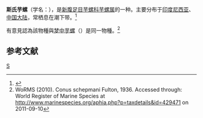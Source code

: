{{Speciesbox 
| taxon = Conus schepmani
| authority = Fulton
}}
'''斯氏芋螺'''（学名：''{{lang|la|Conus schepmani}}''），是[[新腹足目|新腹足目]][[芋螺科|芋螺科]][[芋螺属|芋螺属]]的一种。主要分布于[[印度尼西亚|印度尼西亚]]、[[中国大陆|中国大陆]]，常栖息在潮下带。<ref>{{cite web|url=http://shell.sinica.edu.tw/chinese/shellbase_detail.php?science_no=5756|title=国际贝库：斯氏芋螺|publisher=台湾贝类资料库|accessdate=2009-08-11}}</ref>

有意見認為該物種與[[梦中芋螺|梦中芋螺]]（''{{lang|la|Conus comatosa}}''）是同一物種。<ref>WoRMS (2010). Conus schepmani Fulton, 1936. Accessed through: World Register of Marine Species at http://www.marinespecies.org/aphia.php?p=taxdetails&id=429471 {{Wayback|url=http://www.marinespecies.org/aphia.php?p=taxdetails&id=429471 |date=20210116020518 }} on 2011-09-10</ref>

== 参考文献 ==
{{reflist}}
{{Taxonbar}}

[[Category:芋螺属|S]]